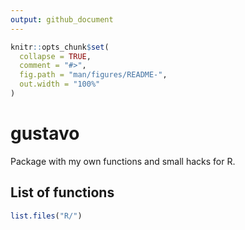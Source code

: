 ```yaml
---
output: github_document
---
```


<!-- README.md is generated from README.Rmd. Please edit that file -->

```r
knitr::opts_chunk$set(
  collapse = TRUE,
  comment = "#>",
  fig.path = "man/figures/README-",
  out.width = "100%"
)
```

# gustavo

<!-- badges: start -->
<!-- badges: end -->

Package with my own functions and small hacks for R. 

## List of functions

```r
list.files("R/")
```

